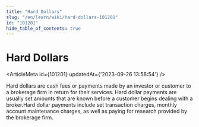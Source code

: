 ```yaml
---
title: "Hard Dollars"
slug: "/en/learn/wiki/hard-dollars-101201"
id: "101201"
hide_table_of_contents: true
---
```



# Hard Dollars

<ArticleMeta id={101201} updatedAt={'2023-09-26 13:58:54'} />
<div className='border-solid border-b border-t-0 my-4 border-[var(--ifm-color-gray-300)]' />

Hard dollars are cash fees or payments made by an investor or customer to a brokerage firm in return for their services. Hard dollar payments are usually set amounts that are known before a customer begins dealing with a broker.Hard dollar payments include set transaction charges, monthly account maintenance charges, as well as paying for research provided by the brokerage firm.
